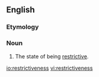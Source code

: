 ==English==

===Etymology===
{{suffix|restrictive|ness}}

===Noun===
{{en-noun|-}}
# The state of being [[restrictive]].

[[io:restrictiveness]]
[[vi:restrictiveness]]